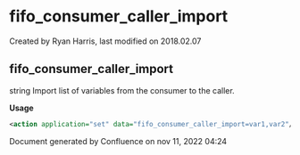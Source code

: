 
# fifo_consumer_caller_import 

 Created by  Ryan Harris, last modified on 2018.02.07

## fifo_consumer_caller_import

string Import list of variables from the consumer to the caller.

**Usage**

```xml
<action application="set" data="fifo_consumer_caller_import=var1,var2"/>
```

Document generated by Confluence on nov 11, 2022 04:24
